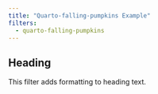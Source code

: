 ```yaml
---
title: "Quarto-falling-pumpkins Example"
filters:
  - quarto-falling-pumpkins
---
```


## Heading

This filter adds formatting to heading text.


